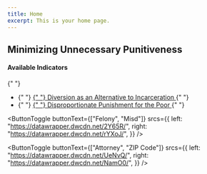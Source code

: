 ```yaml
---
title: Home
excerpt: This is your home page.
---
```



<Section py="2|4|8|10">
  <Container>
    <Grid col="1|2" gap="4|8|12" alignItems="center">
      <Flexbox
        flexDirection="column"
        alignItems="center|flex-start"
        textAlign="center|left"
      >
        <H2 m="0" fontWeight="extrabold" lineHeight="tight">
          Minimizing Unnecessary Punitiveness
        </H2>
      </Flexbox>
      <P>
        <H4 m="0">Available Indicators </H4>{" "}
        <ul>
          <li>
            {" "}
            <a href="#diversion-as-an-alternative">
              {" "}
              Diversion as an Alternative to Incarceration
            </a>{" "}
          </li>
          <li>
            {" "}
            <a href="#disproportionate-punishment">
              {" "}
              Disproportionate Punishment for the Poor
            </a>{" "}
          </li>
        </ul>
      </P>
    </Grid>
  </Container>
</Section>

<Container>


<Section maxWidth="750px">


<!-- ### 8.2 -->

<DataWrapChart
  title="Diversion as an Alternative to Incarceration"
  src="https://datawrapper.dwcdn.net/Jnk2k/1/"
/>

<a name="diversion-as-an-alternative"> </a>

<ButtonToggle
  buttonText={["Felony", "Misd"]}
  srcs={{
    left: "https://datawrapper.dwcdn.net/2Y65R/",
    right: "https://datawrapper.dwcdn.net/rYXoJ/",
  }}
/>

<!-- ### 8.7 -->

<DataWrapChart
  title="Disproportionate Punishment for the Poor"
  src="https://datawrapper.dwcdn.net/y0Ri0/2/"
/>

<a name="disproportionate-punishment"> </a>

<ButtonToggle
  buttonText={["Attorney", "ZIP Code"]}
  srcs={{
    left: "https://datawrapper.dwcdn.net/UeNvQ/",
    right: "https://datawrapper.dwcdn.net/NamO0/",
  }}
/>

</Section>


</Container>

